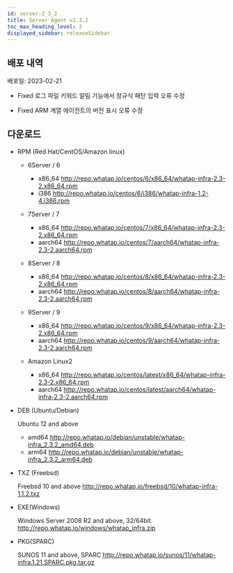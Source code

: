 ```yaml
---
id: server-2_3_2
title: Server Agent v2.3.2
toc_max_heading_level: 2
displayed_sidebar: releaseSidebar
---
```



## 배포 내역

배포일: 2023-02-21

- <Status>Fixed</Status> 로그 파일 키워드 알림 기능에서 정규식 패턴 입력 오류 수정

- <Status>Fixed</Status> ARM 계열 에이전트의 버전 표시 오류 수정


## 다운로드

- RPM (Red Hat/CentOS/Amazon linux)

  - 6Server / 6

    - x86_64 http://repo.whatap.io/centos/6/x86_64/whatap-infra-2.3-2.x86_64.rpm
    - i386 http://repo.whatap.io/centos/6/i386/whatap-infra-1.2-4.i386.rpm

  - 7Server / 7

    - x86_64 http://repo.whatap.io/centos/7/x86_64/whatap-infra-2.3-2.x86_64.rpm
    - aarch64 http://repo.whatap.io/centos/7/aarch64/whatap-infra-2.3-2.aarch64.rpm

  - 8Server / 8

    - x86_64 http://repo.whatap.io/centos/8/x86_64/whatap-infra-2.3-2.x86_64.rpm
    - aarch64 http://repo.whatap.io/centos/8/aarch64/whatap-infra-2.3-2.aarch64.rpm

  - 9Server / 9

    - x86_64 http://repo.whatap.io/centos/9/x86_64/whatap-infra-2.3-2.x86_64.rpm
    - aarch64 http://repo.whatap.io/centos/9/aarch64/whatap-infra-2.3-2.aarch64.rpm

  - Amazon Linux2

    - x86_64 http://repo.whatap.io/centos/latest/x86_64/whatap-infra-2.3-2.x86_64.rpm
    - aarch64 http://repo.whatap.io/centos/latest/aarch64/whatap-infra-2.3-2.aarch64.rpm

- DEB (Ubuntu/Debian)
  
  Ubuntu 12 and above
  
  - amd64 http://repo.whatap.io/debian/unstable/whatap-infra_2.3.2_amd64.deb
  - arm64 http://repo.whatap.io/debian/unstable/whatap-infra_2.3.2_arm64.deb

- TXZ (Freebsd)
  
  Freebsd 10 and above http://repo.whatap.io/freebsd/10/whatap-infra-1.1.2.txz

- EXE(Windows)
  
  Windows Server 2008 R2 and above, 32/64bit http://repo.whatap.io/windows/whatap_infra.zip

- PKG(SPARC)
  
  SUNOS 11 and above, SPARC http://repo.whatap.io/sunos/11/whatap-infra.1.21.SPARC.pkg.tar.gz